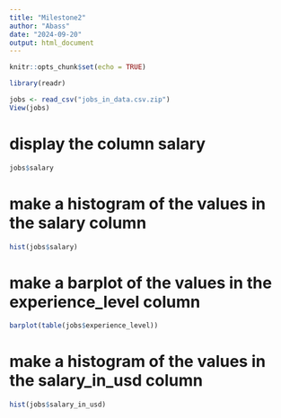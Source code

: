 ---
title: "Milestone2"
author: "Abass"
date: "2024-09-20"
output: html_document
---

```{r setup, include=FALSE}
knitr::opts_chunk$set(echo = TRUE)
```

```{r}
library(readr)
```


```{r}
jobs <- read_csv("jobs_in_data.csv.zip")
View(jobs)
```
# display the column salary
```{r}
jobs$salary
```

# make a histogram of the values in the salary column
```{r}
hist(jobs$salary)
```

# make a barplot of the values in the experience_level column
```{r}
barplot(table(jobs$experience_level))
```

# make a histogram of the values in the salary_in_usd column
```{r}
hist(jobs$salary_in_usd)
```

